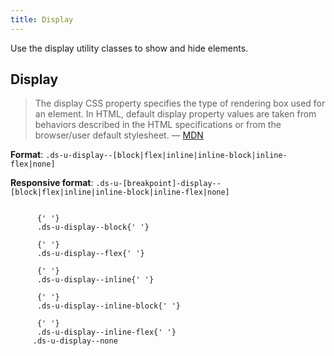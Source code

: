 ```yaml
---
title: Display
---
```


Use the display utility classes to show and hide elements.

## Display

> The display CSS property specifies the type of rendering box used for an element. In HTML, default display property values are taken from behaviors described in the HTML specifications or from the browser/user default stylesheet. &mdash; [MDN](https://developer.mozilla.org/en-US/docs/Web/CSS/display)

**Format**: `.ds-u-display--[block|flex|inline|inline-block|inline-flex|none]`

**Responsive format**: `.ds-u-[breakpoint]-display--[block|flex|inline|inline-block|inline-flex|none]`

<EmbeddedExample>
  <div>
    <code class="ds-u-display--block ds-u-padding--1 ds-u-margin-bottom--2 utility-example">
      {' '}
      .ds-u-display--block{' '}
    </code>
    <code class="ds-u-display--flex ds-u-padding--1 ds-u-margin-bottom--2 utility-example">
      {' '}
      .ds-u-display--flex{' '}
    </code>
    <code class="ds-u-display--inline ds-u-padding--1 ds-u-margin-bottom--2 utility-example">
      {' '}
      .ds-u-display--inline{' '}
    </code>
    <code class="ds-u-display--inline-block ds-u-padding--1 ds-u-margin-bottom--2 utility-example">
      {' '}
      .ds-u-display--inline-block{' '}
    </code>
    <code class="ds-u-display--inline-flex ds-u-padding--1 ds-u-margin-bottom--2 utility-example">
      {' '}
      .ds-u-display--inline-flex{' '}
    </code>
    <code class="ds-u-display--none ds-u-padding--1 utility-example"> .ds-u-display--none </code>
  </div>
</EmbeddedExample>
